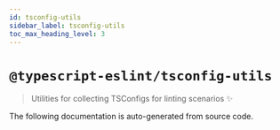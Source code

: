 ```yaml
---
id: tsconfig-utils
sidebar_label: tsconfig-utils
toc_max_heading_level: 3
---
```



# `@typescript-eslint/tsconfig-utils`

<PackageLink packageName="tsconfig-utils" scope="@typescript-eslint" />

> Utilities for collecting TSConfigs for linting scenarios ✨

The following documentation is auto-generated from source code.

<GeneratedDocs />
